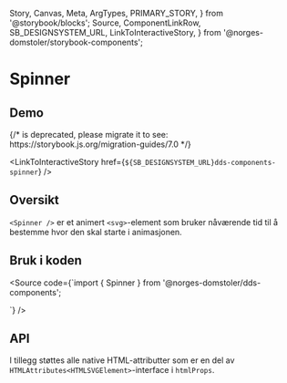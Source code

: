   Story,
  Canvas,
  Meta,
  ArgTypes,
  PRIMARY_STORY,
} from '@storybook/blocks';
  Source,
  ComponentLinkRow,
  SB_DESIGNSYSTEM_URL,
  LinkToInteractiveStory,
} from '@norges-domstoler/storybook-components';

<Meta of={SpinnerStories} />

# Spinner

<ComponentLinkRow
  docsHref="https://design.domstol.no/987b33f71/p/37e415-spinner/b/7539bc"
  githubHref="https://github.com/domstolene/designsystem/tree/master/packages/components/src/components/Spinner"
/>

## Demo

<Canvas>
  {/* <Story id="dds-components-spinner--default" /> is deprecated, please migrate it to <Story of={referenceToStory} /> see: https://storybook.js.org/migration-guides/7.0 */}

  <Story id="dds-components-spinner--default" />
</Canvas>

<LinkToInteractiveStory href={`${SB_DESIGNSYSTEM_URL}dds-components-spinner`} />

## Oversikt

`<Spinner />` er et animert `<svg>`-element som bruker nåværende tid til å bestemme hvor den skal starte i animasjonen.

## Bruk i koden

<Source
  code={`import { Spinner } from '@norges-domstoler/dds-components';

<Spinner />
`} />

## API

<ArgTypes story={PRIMARY_STORY} />

I tillegg støttes alle native HTML-attributter som er en del av `HTMLAttributes<HTMLSVGElement>`-interface i `htmlProps`.
